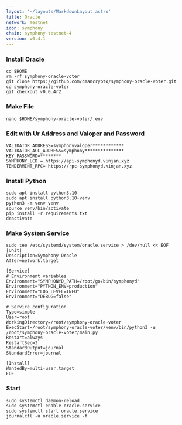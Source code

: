 ```yaml
---
layout: '~/layouts/MarkdownLayout.astro'
title: Oracle
network: Testnet
icon: symphony
chain: symphony-testnet-4
version: v0.4.1
---
```


### Install Oracle
```
cd $HOME
rm -rf symphony-oracle-voter
git clone https://github.com/cmancrypto/symphony-oracle-voter.git
cd symphony-oracle-voter
git checkout v0.0.4r2
```
### Make File
```
nano $HOME/symphony-oracle-voter/.env
```
### Edit with Ur Address and Valoper and Password
```
VALIDATOR_ADDRESS=symphonyvaloper************
VALIDATOR_ACC_ADDRESS=symphony***************
KEY_PASSWORD=********
SYMPHONY_LCD = https://api-symphonyd.vinjan.xyz
TENDERMINT_RPC= https://rpc-symphonyd.vinjan.xyz
```
### Install Python
```
sudo apt install python3.10
sudo apt install python3.10-venv
python3 -m venv venv
source venv/bin/activate
pip install -r requirements.txt
deactivate
```
### Make System Service
```
sudo tee /etc/systemd/system/oracle.service > /dev/null << EOF
[Unit]
Description=Symphony Oracle
After=network.target

[Service]
# Environment variables
Environment="SYMPHONYD_PATH=/root/go/bin/symphonyd"
Environment="PYTHON_ENV=production"
Environment="LOG_LEVEL=INFO"
Environment="DEBUG=false"

# Service configuration
Type=simple
User=root
WorkingDirectory=/root/symphony-oracle-voter
ExecStart=/root/symphony-oracle-voter/venv/bin/python3 -u /root/symphony-oracle-voter/main.py
Restart=always
RestartSec=3
StandardOutput=journal
StandardError=journal

[Install]
WantedBy=multi-user.target
EOF
```
### Start
```
sudo systemctl daemon-reload
sudo systemctl enable oracle.service
sudo systemctl start oracle.service
journalctl -u oracle.service -f
```

